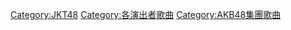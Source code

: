 [[Category:JKT48|Category:JKT48]]
[[Category:各演出者歌曲|Category:各演出者歌曲]]
[[Category:AKB48集團歌曲|Category:AKB48集團歌曲]]